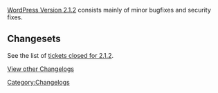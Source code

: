 [[Version_2.1.2|WordPress Version 2.1.2]] consists mainly of minor bugfixes and security fixes.

==Changesets==
See the list of [http://trac.wordpress.org/query?status=closed&resolution=fixed&milestone=2.1.2 tickets closed for 2.1.2].


[[WordPress Versions|View other Changelogs]]
[[Category:Changelogs]]